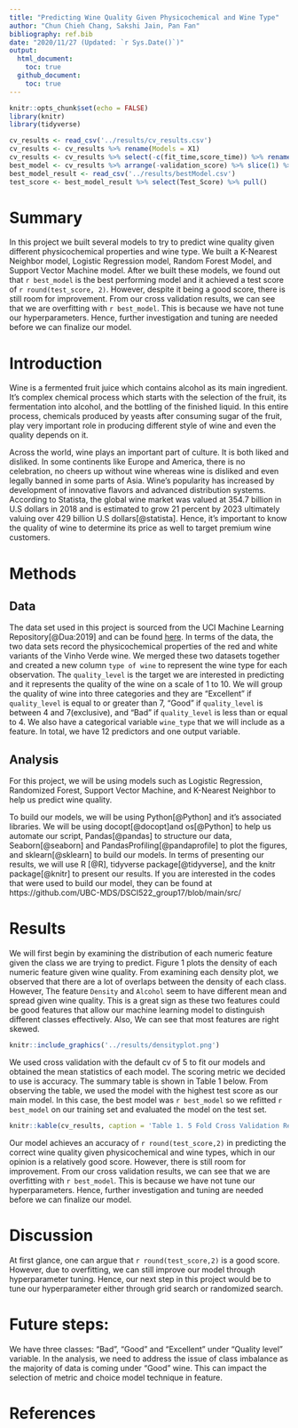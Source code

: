 ```yaml
---
title: "Predicting Wine Quality Given Physicochemical and Wine Type"
author: "Chun Chieh Chang, Sakshi Jain, Pan Fan"
bibliography: ref.bib
date: "2020/11/27 (Updated: `r Sys.Date()`)"
output: 
  html_document:
    toc: true
  github_document:
    toc: true
---
```


```r
knitr::opts_chunk$set(echo = FALSE)
library(knitr)
library(tidyverse)
```

```r
cv_results <- read_csv('../results/cv_results.csv')
cv_results <- cv_results %>% rename(Models = X1)
cv_results <- cv_results %>% select(-c(fit_time,score_time)) %>% rename(validation_score = test_score)
best_model <- cv_results %>% arrange(-validation_score) %>% slice(1) %>% pull(Models)
best_model_result <- read_csv('../results/bestModel.csv')
test_score <- best_model_result %>% select(Test_Score) %>% pull()
```

# Summary

In this project we built several models to try to predict wine quality given different physicochemical properties and wine type. We built a K-Nearest Neighbor model, Logistic Regression model, Random Forest Model, and Support Vector Machine model. After we built these models, we found out that `r best_model` is the best performing model and it achieved a test score of `r round(test_score, 2)`. However, despite it being a good score, there is still room for improvement. From our cross validation results, we can see that we are overfitting with `r best_model`. This is because we have not tune our hyperparameters. Hence, further investigation and tuning are needed before we can finalize our model. 

# Introduction

Wine is a fermented fruit juice which contains alcohol as its main ingredient. It’s complex chemical process which starts with the selection of the fruit, its fermentation into alcohol, and the bottling of the finished liquid. In this entire process, chemicals produced by yeasts after consuming sugar of the fruit, play very important role in producing different style of wine and even the quality depends on it.

Across the world, wine plays an important part of culture. It is both liked and disliked. In some continents like Europe and America, there is no celebration, no cheers up without wine whereas wine is disliked and even legally banned in some parts of Asia. Wine’s popularity has increased by development of innovative flavors and advanced distribution systems. According to Statista, the global wine market was valued at 354.7 billion in U.S dollars in 2018 and is estimated to grow 21 percent by 2023 ultimately valuing over 429 billion U.S dollars[@statista]. Hence, it’s important to know the quality of wine to determine its price as well to target premium wine customers.

# Methods

## Data

The data set used in this project is sourced from the UCI Machine Learning Repository[@Dua:2019] and can be found [here](https://archive.ics.uci.edu/ml/datasets/Wine+Quality). In terms of the data, the two data sets record the physicochemical properties of the red and white variants of the Vinho Verde wine. We merged these two datasets together and created a new column `type of wine` to represent the wine type for each observation. The `quality_level` is the target we are interested in predicting and it represents the quality of the wine on a scale of 1 to 10. We will group the quality of wine into three categories and they are "Excellent" if `quality_level` is equal to or greater than 7, "Good" if `quality_level` is between 4 and 7(exclusive), and "Bad" if `quality_level` is less than or equal to 4. We also have a categorical variable `wine_type` that we will include as a feature. In total, we have 12 predictors and one output variable.

## Analysis

For this project, we will be using models such as Logistic Regression, Randomized Forest, Support Vector Machine, and K-Nearest Neighbor to help us predict wine quality.

To build our models, we will be using Python[@Python] and it's associated libraries. We will be using docopt[@docopt]and os[@Python] to help us automate our script, Pandas[@pandas] to structure our data, Seaborn[@seaborn] and PandasProfiling[@pandaprofile] to plot the figures, and sklearn[@sklearn] to build our models. In terms of presenting our results, we will use R [@R], tidyverse package[@tidyverse], and the knitr package[@knitr] to present our results. If you are interested in the codes that were used to build our model, they can be found at https://github.com/UBC-MDS/DSCI522_group17/blob/main/src/





# Results

We will first begin by examining the distribution of each numeric feature given the class we are trying to predict. Figure 1 plots the density of each numeric feature given wine quality. From examining each density plot, we observed that there are a lot of overlaps between the density of each class. However, The feature `Density` and `Alcohol` seem to have different mean and spread given wine quality. This is a great sign as these two features could be good features that allow our machine learning model to distinguish different classes effectively. Also, We can see that most features are right skewed.  

```r
knitr::include_graphics('../results/densityplot.png')
```

We used cross validation with the default cv of 5 to fit our models and obtained the mean statistics of each model. The scoring metric we decided to use is accuracy. The summary table is shown in Table 1 below. From observing the table, we used the model with the highest test score as our main model. In this case, the best model was `r best_model` so we refitted `r best_model` on our training set and evaluated the model on the test set. 

```r
knitr::kable(cv_results, caption = 'Table 1. 5 Fold Cross Validation Results')
```

Our model achieves an accuracy of `r round(test_score,2)` in predicting the correct wine quality given physicochemical and wine types, which in our opinion is a relatively good score. However, there is still room for improvement. From our cross validation results, we can see that we are overfitting with `r best_model`. This is because we have not tune our hyperparameters. Hence, further investigation and tuning are needed before we can finalize our model. 

# Discussion

At first glance, one can argue that `r round(test_score,2)` is a good score. However, due to overfitting, we can still improve our model through hyperparameter tuning. Hence, our next step in this project would be to tune our hyperparameter either through grid search or randomized search.

# Future steps: 

We have three classes: "Bad", "Good" and "Excellent" under "Quality level" variable. In the analysis, we need to address the issue of class imbalance as the majority of data is coming under "Good" wine. This can impact the selection of metric and choice model technique in feature.

# References